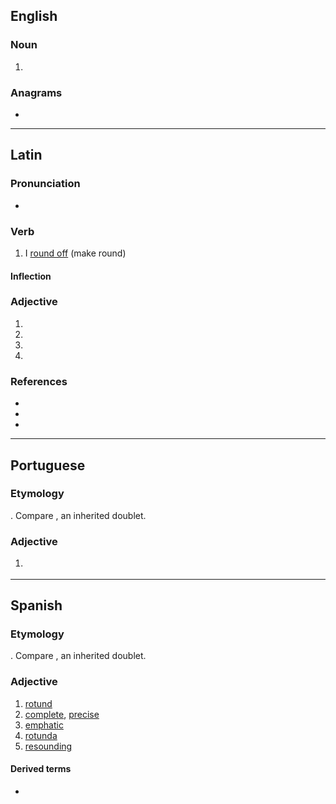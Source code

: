 ==English==

===Noun===
{{en-noun|?}}

# {{alternative form of|rotunda|lang=en}}

{{Webster 1913}}

===Anagrams===
* {{anagrams|en|orotund|round to}}

----

==Latin==

===Pronunciation===
* {{la-IPA|rotundō}}

===Verb===
{{la-verb|rotundō|rotundāre|rotundāvī|rotundātum|conj=1}}

# I [[round off]] (make round)

====Inflection====
{{la-conj-1st|rotund|rotundāv|rotundāt}}

===Adjective===
{{la-adj-form|rotundō}}

# {{inflection of|rotundus||dat|m|s|lang=la}}
# {{inflection of|rotundus||dat|n|s|lang=la}}
# {{inflection of|rotundus||abl|m|s|lang=la}}
# {{inflection of|rotundus||abl|n|p|lang=la}}

===References===
* {{R:L&S}}
* {{R:Elementary Lewis}}
* {{R:Gaffiot}}

----

==Portuguese==

===Etymology===
{{bor|pt|la|rotundus||round}}. Compare {{doublet|lang=pt|redondo|notext=1}}, an inherited doublet.

===Adjective===
{{pt-adj|rotund|o}}

# {{l|en|rotund}} {{gloss|roughly spherical in shape}}

----

==Spanish==

===Etymology===
{{bor|es|la|rotundus||round}}. Compare {{doublet|lang=es|redondo|notext=1}}, an inherited doublet.

===Adjective===
{{es-adj|f=rotunda}}

# [[rotund]]
# [[complete]], [[precise]]
# [[emphatic]]
# [[rotunda]]
# [[resounding]] {{gloss|success}}

====Derived terms====
* {{l|es|rotundidad}}
